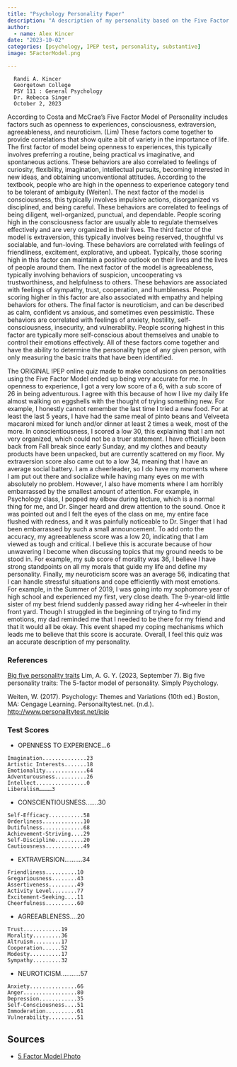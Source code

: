 ```yaml
---
title: "Psychology Personality Paper"
description: "A description of my personality based on the Five Factor Model."
author:
  - name: Alex Kincer
date: "2023-10-02"
categories: [psychology, IPEP test, personality, substantive]
image: 5FactorModel.png

---
```



      Randi A. Kincer
      Georgetown College
      PSY 111 : General Psychology
      Dr. Rebecca Singer
      October 2, 2023




  According to Costa and McCrae’s Five Factor Model of Personality includes factors such as openness to 
  experiences, consciousness, extraversion, agreeableness, and neuroticism. (Lim) These factors come together to 
  provide correlations that show quite a bit of variety in the importance of life. The first factor of model being
  openness to experiences, this typically involves preferring a routine, being practical vs imaginative, and 
  spontaneous actions. These behaviors are also correlated to feelings of curiosity, flexibility, imagination, 
  intellectual pursuits, becoming interested in new ideas, and obtaining unconventional attitudes. According to the
 textbook, people who are high in the openness to experience category tend to be tolerant of ambiguity (Weiten). 
 The next factor of the model is consciousness, this typically involves impulsive actions, disorganized vs 
 disciplined, and being careful. These behaviors are correlated to feelings of being diligent, well-organized, 
 punctual, and dependable. People scoring high in the consciousness factor are usually able to regulate themselves 
 effectively and are very organized in their lives. The third factor of the model is extraversion, this typically 
 involves being reserved, thoughtful vs socialable, and fun-loving. These behaviors are correlated with feelings of
  friendliness, excitement, explorative, and upbeat. Typically, those scoring high in this factor can maintain a 
  positive outlook on their lives and the lives of people around them. The next factor of the model is 
  agreeableness, typically involving behaviors of suspicion, uncooperating vs trustworthiness, and helpfulness to 
  others. These behaviors are associated with feelings of sympathy, trust, cooperation, and humbleness. People 
  scoring higher in this factor are also associated with empathy and helping behaviors for others. The final factor
  is neuroticism, and can be described as calm, confident vs anxious, and sometimes even pessimistic. These 
  behaviors are correlated with feelings of anxiety, hostility, self-consciousness, insecurity, and vulnerability. 
  People scoring highest in this factor are typically more self-conscious about themselves and unable to control 
  their emotions effectively. All of these factors come together and have the ability to determine the personality 
  type of any given person, with only measuring the basic traits that have been identified. 


  The ORIGINAL IPEP online quiz made to make conclusions on personalities using the Five Factor Model ended up being very accurate for me. In openness to experience, I got a very low score of a 6, with a sub score of 26 in being adventurous. I agree with this because of how I live my daily life almost walking on eggshells with the thought of trying something new. For example, I honestly cannot remember the last time I tried a new food. For at least the last 5 years, I have had the same meal of pinto beans and Velveeta macaroni mixed for lunch and/or dinner at least 2 times a week, most of the more. In conscientiousness, I scored a low 30, this explaining that I am not very organized, which could not be a truer statement. I have officially been back from Fall break since early Sunday, and my clothes and beauty products have been unpacked, but are currently scattered on my floor. My extraversion score also came out to a low 34, meaning that I have an average social battery. I am a cheerleader, so I do have my moments where I am put out there and socialize while having many eyes on me with absolutely no problem. However, I also have moments where I am horribly embarrassed by the smallest amount of attention. For example, in Psychology class, I popped my elbow during lecture, which is a normal thing for me, and Dr. Singer heard and drew attention to the sound. Once it was pointed out and I felt the eyes of the class on me, my entire face flushed with redness, and it was painfully noticeable to Dr. Singer that I had been embarrassed by such a small announcement. To add onto the accuracy, my agreeableness score was a low 20, indicating that I am viewed as tough and critical. I believe this is accurate because of how unwavering I become when discussing topics that my ground needs to be stood in. For example, my sub score of morality was 36, I believe I have strong standpoints on all my morals that guide my life and define my personality. Finally, my neuroticism score was an average 56, indicating that I can handle stressful situations and cope efficiently with most emotions. For example, in the Summer of 2019, I was going into my sophomore year of high school and experienced my first, very close death. The 9-year-old little sister of my best friend suddenly passed away riding her 4-wheeler in their front yard. Though I struggled in the beginning of trying to find my emotions, my dad reminded me that I needed to be there for my friend and that it would all be okay. This event shaped my coping mechanisms which leads me to believe that this score is accurate. Overall, I feel this quiz was an accurate description of my personality. 
  


### References

[Big five personality traits](https://www.simplypsychology.org/big-five-personality.html) Lim, A. G. Y. (2023, September 7). Big five personality traits: The 5-factor model of personality. Simply Psychology. 

Weiten, W. (2017). Psychology: Themes and Variations (10th ed.) Boston, MA: Cengage 
Learning.
Personailtytest.net. (n.d.). <http://www.personailtytest.net/ipip> 
 

### Test Scores

* OPENNESS TO EXPERIENCE...6
```
Imagination..............23
Artistic Interests.......18
Emotionality.............64
Adventurousness..........26
Intellect................0
Liberalism…………3
```
*	CONSCIENTIOUSNESS.......30
```
Self-Efficacy...........58
Orderliness.............10
Dutifulness.............68
Achievement-Striving....29
Self-Discipline.........20
Cautiousness............49
```
*	EXTRAVERSION..........34
```
Friendliness..........10
Gregariousness........43
Assertiveness.........49
Activity Level........77
Excitement-Seeking....11
Cheerfulness..........60
```
*	AGREEABLENESS....20
```
Trust............19
Morality.........36
Altruism.........17
Cooperation......52
Modesty..........17
Sympathy.........32
```
* NEUROTICISM...........57
```
Anxiety...............66
Anger.................80
Depression............35
Self-Consciousness....51
Immoderation..........61
Vulnerability.........51
```


## Sources

* [5 Factor Model Photo](https://logwrangler.com/northland/costa-and-mccrae-big-five-pdf.php)

